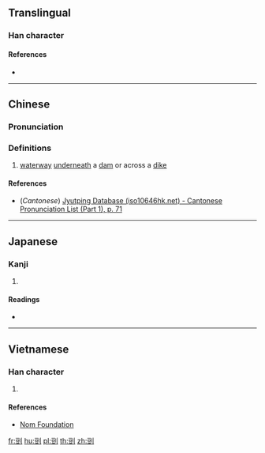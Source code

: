 ==Translingual==

===Han character===
{{Han char|rn=18|rad=刀|as=07|sn=9|four=|canj=MTLN,XMTLN|ids=⿰豆刂}}

====References====
* {{Han ref|kx=0139.280|dkj=01991|dj=0317.060|hdz=10340.010|uh=5245|ud=21061}}

----

==Chinese==
{{zh-forms}}

===Pronunciation===
{{zh-pron
|m=lóu
|c=lau4
|mc=y
|oc=y
|ma=
|cat=n
}}

===Definitions===
# {{label|zh|dialect}} [[waterway]] [[underneath]] a [[dam]] or across a [[dike]]

====References====
* (''Cantonese'') [http://www.iso10646hk.net/jp/document/download.jsp Jyutping Database (iso10646hk.net) - Cantonese Pronunciation List (Part 1), p. 71]

----

==Japanese==

===Kanji===
{{ja-kanji|grade=|rs=刀07}}

# {{defn|lang=ja|sort=刀07}}

====Readings====
* {{ja-readings|on=[[ろう]] (rō), [[る]] (ru), [[とう]] (tō), [[つ]] (tsu)|kun=[[さく]] (saku), [[さける]] (sakeru)}}

----

==Vietnamese==

===Han character===
{{vi-readings|rs=刀07|hanviet=lâu}}

# {{defn|lang=vi|sort=刀07}}

====References====
* [http://nomfoundation.org/common/nom_details.php?codepoint=5245 Nom Foundation]

[[fr:剅]]
[[hu:剅]]
[[pl:剅]]
[[th:剅]]
[[zh:剅]]